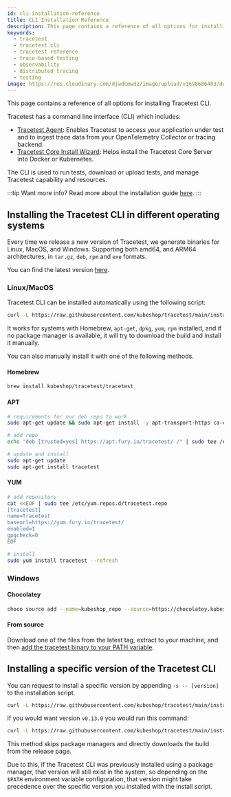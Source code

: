 ```yaml
---
id: cli-installation-reference
title: CLI Installation Reference
description: This page contains a reference of all options for installing Tracetest CLI. Tracetest has a command line interface (CLI) which includes Tracetest Agent - Enables Tracetest to access your application under test and to ingest trace data from your OpenTelemetry Collector or tracing backend. Tracetest Core Install Wizard - Helps install the Tracetest Core Server into Docker or Kubernetes.
keywords:
  - tracetest
  - tracetest cli
  - tracetest reference
  - trace-based testing
  - observability
  - distributed tracing
  - testing
image: https://res.cloudinary.com/djwdcmwdz/image/upload/v1698686403/docs/Blog_Thumbnail_14_rsvkmo.jpg
---
```


This page contains a reference of all options for installing Tracetest CLI.

Tracetest has a command line interface (CLI) which includes:

- [Tracetest Agent](/configuration/agent): Enables Tracetest to access your application under test and to ingest trace data from your OpenTelemetry Collector or tracing backend.
- [Tracetest Core Install Wizard](/core/getting-started/installation): Helps install the Tracetest Core Server into Docker or Kubernetes.

The CLI is used to run tests, download or upload tests, and manage Tracetest capability and resources.

:::tip Want more info?
Read more about the installation guide [here](/getting-started/installation).
:::

## Installing the Tracetest CLI in different operating systems

Every time we release a new version of Tracetest, we generate binaries for Linux, MacOS, and Windows. Supporting both amd64, and ARM64 architectures, in `tar.gz`, `deb`, `rpm` and `exe` formats.

You can find the latest version [here](https://github.com/kubeshop/tracetest/releases/latest).

### Linux/MacOS

Tracetest CLI can be installed automatically using the following script:

```sh
curl -L https://raw.githubusercontent.com/kubeshop/tracetest/main/install-cli.sh | bash
```

It works for systems with Homebrew, `apt-get`, `dpkg`, `yum`, `rpm` installed, and if no package manager is available, it will try to download the build and install it manually.

You can also manually install it with one of the following methods.

#### Homebrew

```sh
brew install kubeshop/tracetest/tracetest
```

#### APT

```sh
# requirements for our deb repo to work
sudo apt-get update && sudo apt-get install -y apt-transport-https ca-certificates

# add repo
echo "deb [trusted=yes] https://apt.fury.io/tracetest/ /" | sudo tee /etc/apt/sources.list.d/fury.list

# update and install
sudo apt-get update
sudo apt-get install tracetest
```

#### YUM

```sh
# add repository
cat <<EOF | sudo tee /etc/yum.repos.d/tracetest.repo
[tracetest]
name=Tracetest
baseurl=https://yum.fury.io/tracetest/
enabled=1
gpgcheck=0
EOF

# install
sudo yum install tracetest --refresh
```

### Windows

#### Chocolatey

```bash
choco source add --name=kubeshop_repo --source=https://chocolatey.kubeshop.io/chocolatey ; choco install tracetest
```

#### From source

Download one of the files from the latest tag, extract to your machine, and then [add the tracetest binary to your PATH variable](https://stackoverflow.com/a/41895179).

## Installing a specific version of the Tracetest CLI

You can request to install a specific version by appending `-s -- [version]` to the installation script.

```bash
curl -L https://raw.githubusercontent.com/kubeshop/tracetest/main/install-cli.sh | bash -s -- [version]
```

If you would want version `v0.13.0` you would run this command:

```bash
curl -L https://raw.githubusercontent.com/kubeshop/tracetest/main/install-cli.sh | bash -s -- v0.12.1
```

This method skips package managers and directly downloads the build from the release page.

Due to this, if the Tracetest CLI was previously installed using a package manager, that version will still exist in the system, so depending on the `$PATH` environment variable configuration, that version might take precedence over the specific version you installed with the install script.
